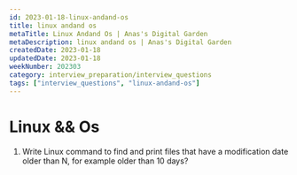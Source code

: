 ```yaml
---
id: 2023-01-18-linux-andand-os
title: linux andand os
metaTitle: Linux Andand Os | Anas's Digital Garden
metaDescription: linux andand os | Anas's Digital Garden
createdDate: 2023-01-18
updatedDate: 2023-01-18
weekNumber: 202303
category: interview_preparation/interview_questions
tags: ["interview_questions", "linux-andand-os"]
---
```


# Linux && Os

1. Write Linux command to find and print files that have a modification date older than N, for example older than 10 days?
